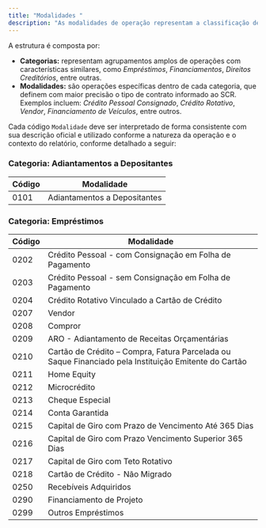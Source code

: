 ```yaml
---
title: "Modalidades "
description: "As modalidades de operação representam a classificação detalhada das operações de crédito registradas no SCR Bacen. Cada operação é identificada por um código único (modalidade) e está vinculada a um grupo de modalidades mais amplo, conforme estrutura definida pelo Banco Central."
---
```


A estrutura é composta por:

- **Categorias:** representam agrupamentos amplos de operações com características similares, como _Empréstimos_, _Financiamentos_, _Direitos Creditórios_, entre outras. 
- **Modalidades:** são operações específicas dentro de cada categoria, que definem com maior precisão o tipo de contrato informado ao SCR. Exemplos incluem: _Crédito Pessoal Consignado_, _Crédito Rotativo_, _Vendor_, _Financiamento de Veículos_, entre outros.

Cada código `Modalidade` deve ser interpretado de forma consistente com sua descrição oficial e utilizado conforme a natureza da operação e o contexto do relatório, conforme detalhado a seguir:

### Categoria: Adiantamentos a Depositantes

| Código | Modalidade                    |
|--------|-------------------------------|
| 0101   | Adiantamentos a Depositantes  |

### Categoria: Empréstimos

| Código | Modalidade                                                                 |
|--------|---------------------------------------------------------------------------|
| 0202   | Crédito Pessoal - com Consignação em Folha de Pagamento                  |
| 0203   | Crédito Pessoal - sem Consignação em Folha de Pagamento                  |
| 0204   | Crédito Rotativo Vinculado a Cartão de Crédito                           |
| 0207   | Vendor                                                                    |
| 0208   | Compror                                                                   |
| 0209   | ARO - Adiantamento de Receitas Orçamentárias                             |
| 0210   | Cartão de Crédito – Compra, Fatura Parcelada ou Saque Financiado pela Instituição Emitente do Cartão |
| 0211   | Home Equity                                                               |
| 0212   | Microcrédito                                                              |
| 0213   | Cheque Especial                                                           |
| 0214   | Conta Garantida                                                           |
| 0215   | Capital de Giro com Prazo de Vencimento Até 365 Dias                     |
| 0216   | Capital de Giro com Prazo Vencimento Superior 365 Dias                   |
| 0217   | Capital de Giro com Teto Rotativo                                         |
| 0218   | Cartão de Crédito - Não Migrado                                          |
| 0250   | Recebíveis Adquiridos                                                     |
| 0290   | Financiamento de Projeto                                                  |
| 0299   | Outros Empréstimos                                                        |
